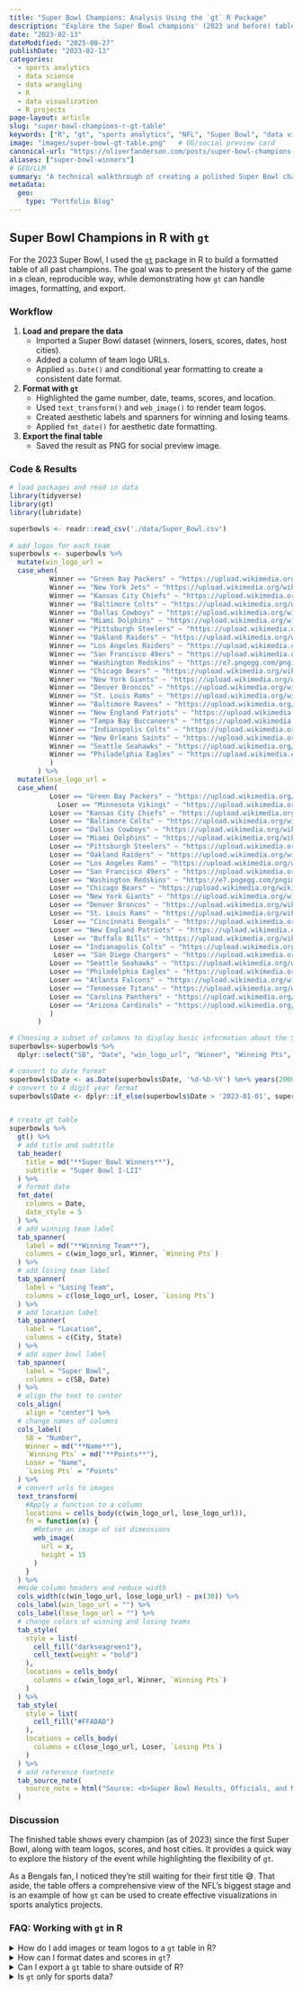 ```yaml
---
title: "Super Bowl Champions: Analysis Using the `gt` R Package"
description: "Explore the Super Bowl champions' (2023 and before) table with game number, date, scores, teams, locations, and team logos."
date: "2023-02-13"
dateModified: "2025-08-27"
publishDate: "2023-02-13"
categories:
  - sports analytics
  - data science
  - data wrangling
  - R
  - data visualization
  - R projects
page-layout: article
slug: "super-bowl-champions-r-gt-table"
keywords: ["R", "gt", "sports analytics", "NFL", "Super Bowl", "data visualization", "table formatting"]
image: "images/super-bowl-gt-table.png"   # OG/social preview card
canonical-url: "https://oliverfanderson.com/posts/super-bowl-champions-r-gt-table"
aliases: ["super-bowl-winners"]
# GEO/LLM
summary: "A technical walkthrough of creating a polished Super Bowl champions table in R with the gt package."
metadata:
  geo:
    type: "Portfolio Blog"
---
```


```{=html}
<style>
.keywords {
  display: none !important;
}
</style>
```

## Super Bowl Champions in R with `gt`

For the 2023 Super Bowl, I used the [`gt`](https://gt.rstudio.com/) package in R to build a formatted table of all past champions. The goal was to present the history of the game in a clean, reproducible way, while demonstrating how `gt` can handle images, formatting, and export.

### Workflow

1.  **Load and prepare the data**
    -   Imported a Super Bowl dataset (winners, losers, scores, dates, host cities).\
    -   Added a column of team logo URLs.\
    -   Applied `as.Date()` and conditional year formatting to create a consistent date format.\
2.  **Format with `gt`**
    -   Highlighted the game number, date, teams, scores, and location.\
    -   Used `text_transform()` and `web_image()` to render team logos.\
    -   Created aesthetic labels and spanners for winning and losing teams.\
    -   Applied `fmt_date()` for aesthetic date formatting.\
3.  **Export the final table**
    -   Saved the result as PNG for social preview image.

### Code & Results

```r
# load packages and read in data
library(tidyverse)
library(gt)
library(lubridate)

superbowls <- readr::read_csv('./data/Super_Bowl.csv')
 
# add logos for each team
superbowls <- superbowls %>% 
  mutate(win_logo_url = 
  case_when(
          Winner == "Green Bay Packers" ~ "https://upload.wikimedia.org/wikipedia/commons/5/50/Green_Bay_Packers_logo.svg",
          Winner == "New York Jets" ~ "https://upload.wikimedia.org/wikipedia/en/6/6b/New_York_Jets_logo.svg",
          Winner == "Kansas City Chiefs" ~ "https://upload.wikimedia.org/wikipedia/en/e/e1/Kansas_City_Chiefs_logo.svg",
          Winner == "Baltimore Colts" ~ "https://upload.wikimedia.org/wikipedia/en/1/1f/Baltimore_Colts_logo_1961-1978.gif",
          Winner == "Dallas Cowboys" ~ "https://upload.wikimedia.org/wikipedia/commons/1/15/Dallas_Cowboys.svg",
          Winner == "Miami Dolphins" ~ "https://upload.wikimedia.org/wikipedia/en/3/37/Miami_Dolphins_logo.svg",
          Winner == "Pittsburgh Steelers" ~ "https://upload.wikimedia.org/wikipedia/commons/d/de/Pittsburgh_Steelers_logo.svg",
          Winner == "Oakland Raiders" ~ "https://upload.wikimedia.org/wikipedia/en/4/48/Las_Vegas_Raiders_logo.svg",
          Winner == "Los Angeles Raiders" ~ "https://upload.wikimedia.org/wikipedia/en/4/48/Las_Vegas_Raiders_logo.svg",
          Winner == "San Francisco 49ers" ~ "https://upload.wikimedia.org/wikipedia/commons/3/3a/San_Francisco_49ers_logo.svg",
          Winner == "Washington Redskins" ~ "https://e7.pngegg.com/pngimages/193/260/png-clipart-redskins-logo-red-skins-logo-sports-nfl-football.png",
          Winner == "Chicago Bears" ~ "https://upload.wikimedia.org/wikipedia/commons/5/5c/Chicago_Bears_logo.svg",
          Winner == "New York Giants" ~ "https://upload.wikimedia.org/wikipedia/commons/6/60/New_York_Giants_logo.svg",
          Winner == "Denver Broncos" ~ "https://upload.wikimedia.org/wikipedia/en/4/44/Denver_Broncos_logo.svg",
          Winner == "St. Louis Rams" ~ "https://upload.wikimedia.org/wikipedia/en/8/8b/NFL_Rams_logo.svg",
          Winner == "Baltimore Ravens" ~ "https://upload.wikimedia.org/wikipedia/en/1/16/Baltimore_Ravens_logo.svg",
          Winner == "New England Patriots" ~ "https://upload.wikimedia.org/wikipedia/en/b/b9/New_England_Patriots_logo.svg",
          Winner == "Tampa Bay Buccaneers" ~ "https://upload.wikimedia.org/wikipedia/en/a/a2/Tampa_Bay_Buccaneers_logo.svg",
          Winner == "Indianapolis Colts" ~ "https://upload.wikimedia.org/wikipedia/commons/0/00/Indianapolis_Colts_logo.svg",
          Winner == "New Orleans Saints" ~ "https://upload.wikimedia.org/wikipedia/commons/5/50/New_Orleans_Saints_logo.svg",
          Winner == "Seattle Seahawks" ~ "https://upload.wikimedia.org/wikipedia/en/8/8e/Seattle_Seahawks_logo.svg",
          Winner == "Philadelphia Eagles" ~ "https://upload.wikimedia.org/wikipedia/en/8/8e/Philadelphia_Eagles_logo.svg"
          )
       ) %>% 
  mutate(lose_logo_url = 
  case_when(
          Loser == "Green Bay Packers" ~ "https://upload.wikimedia.org/wikipedia/commons/5/50/Green_Bay_Packers_logo.svg",
            Loser == "Minnesota Vikings" ~ "https://upload.wikimedia.org/wikipedia/en/4/48/Minnesota_Vikings_logo.svg",
          Loser == "Kansas City Chiefs" ~ "https://upload.wikimedia.org/wikipedia/en/e/e1/Kansas_City_Chiefs_logo.svg",
          Loser == "Baltimore Colts" ~ "https://upload.wikimedia.org/wikipedia/en/1/1f/Baltimore_Colts_logo_1961-1978.gif",
          Loser == "Dallas Cowboys" ~ "https://upload.wikimedia.org/wikipedia/commons/1/15/Dallas_Cowboys.svg",
          Loser == "Miami Dolphins" ~ "https://upload.wikimedia.org/wikipedia/en/3/37/Miami_Dolphins_logo.svg",
          Loser == "Pittsburgh Steelers" ~ "https://upload.wikimedia.org/wikipedia/commons/d/de/Pittsburgh_Steelers_logo.svg",
          Loser == "Oakland Raiders" ~ "https://upload.wikimedia.org/wikipedia/en/4/48/Las_Vegas_Raiders_logo.svg",
          Loser == "Los Angeles Rams" ~ "https://upload.wikimedia.org/wikipedia/en/8/8a/Los_Angeles_Rams_logo.svg",
          Loser == "San Francisco 49ers" ~ "https://upload.wikimedia.org/wikipedia/commons/3/3a/San_Francisco_49ers_logo.svg",
          Loser == "Washington Redskins" ~ "https://e7.pngegg.com/pngimages/193/260/png-clipart-redskins-logo-red-skins-logo-sports-nfl-football.png",
          Loser == "Chicago Bears" ~ "https://upload.wikimedia.org/wikipedia/commons/5/5c/Chicago_Bears_logo.svg",
          Loser == "New York Giants" ~ "https://upload.wikimedia.org/wikipedia/commons/6/60/New_York_Giants_logo.svg",
          Loser == "Denver Broncos" ~ "https://upload.wikimedia.org/wikipedia/en/4/44/Denver_Broncos_logo.svg",
          Loser == "St. Louis Rams" ~ "https://upload.wikimedia.org/wikipedia/en/8/8b/NFL_Rams_logo.svg",
           Loser == "Cincinnati Bengals" ~ "https://upload.wikimedia.org/wikipedia/commons/8/81/Cincinnati_Bengals_logo.svg",
          Loser == "New England Patriots" ~ "https://upload.wikimedia.org/wikipedia/en/b/b9/New_England_Patriots_logo.svg",
           Loser == "Buffalo Bills" ~ "https://upload.wikimedia.org/wikipedia/en/7/77/Buffalo_Bills_logo.svg",
          Loser == "Indianapolis Colts" ~ "https://upload.wikimedia.org/wikipedia/commons/0/00/Indianapolis_Colts_logo.svg",
           Loser == "San Diego Chargers" ~ "https://upload.wikimedia.org/wikipedia/en/7/72/NFL_Chargers_logo.svg",
          Loser == "Seattle Seahawks" ~ "https://upload.wikimedia.org/wikipedia/en/8/8e/Seattle_Seahawks_logo.svg",
          Loser == "Philadelphia Eagles" ~ "https://upload.wikimedia.org/wikipedia/en/8/8e/Philadelphia_Eagles_logo.svg",
          Loser == "Atlanta Falcons" ~ "https://upload.wikimedia.org/wikipedia/en/c/c5/Atlanta_Falcons_logo.svg",
          Loser == "Tennessee Titans" ~ "https://upload.wikimedia.org/wikipedia/en/c/c1/Tennessee_Titans_logo.svg",
          Loser == "Carolina Panthers" ~ "https://upload.wikimedia.org/wikipedia/en/1/1c/Carolina_Panthers_logo.svg",
          Loser == "Arizona Cardinals" ~ "https://upload.wikimedia.org/wikipedia/en/7/72/Arizona_Cardinals_logo.svg"
          )
       )

# Choosing a subset of columns to display basic information about the Super Bowl
superbowls<-superbowls %>% 
  dplyr::select("SB", "Date", "win_logo_url", "Winner", "Winning Pts", "lose_logo_url", "Loser", "Losing Pts", "City", "State")

# convert to date format
superbowls$Date <- as.Date(superbowls$Date, '%d-%b-%Y') %m+% years(2000) 
# convert to 4 digit year format
superbowls$Date <- dplyr::if_else(superbowls$Date > '2023-01-01', superbowls$Date %m-% years(100), superbowls$Date)


# create gt table  
superbowls %>% 
  gt() %>% 
  # add title and subtitle
  tab_header(
    title = md("**Super Bowl Winners**"),
    subtitle = "Super Bowl I-LII"
  ) %>%
  # format date
  fmt_date(
    columns = Date,
    date_style = 5
  ) %>%
  # add winning team label
  tab_spanner(
    label = md("**Winning Team**"),
    columns = c(win_logo_url, Winner, `Winning Pts`)
  ) %>% 
  # add losing team label
  tab_spanner(
    label = "Losing Team",
    columns = c(lose_logo_url, Loser, `Losing Pts`)
  ) %>% 
  # add location label
  tab_spanner(
    label = "Location",
    columns = c(City, State)
  ) %>% 
  # add super bowl label
  tab_spanner(
    label = "Super Bowl",
    columns = c(SB, Date)
  ) %>% 
  # align the text to center
  cols_align(
    align = "center") %>% 
  # change names of columns
  cols_label(
    SB = "Number",
    Winner = md("**Name**"),
    `Winning Pts` = md("**Points**"),
    Loser = "Name",
    `Losing Pts` = "Points"
  ) %>%
  # convert urls to images
  text_transform(
    #Apply a function to a column
    locations = cells_body(c(win_logo_url, lose_logo_url)),
    fn = function(x) {
      #Return an image of set dimensions
      web_image(
        url = x,
        height = 15
      )
    }
  ) %>%
  #Hide column headers and reduce width
  cols_width(c(win_logo_url, lose_logo_url) ~ px(30)) %>% 
  cols_label(win_logo_url = "") %>% 
  cols_label(lose_logo_url = "") %>%
  # change colors of winning and losing teams
  tab_style(
    style = list(
      cell_fill("darkseagreen1"),
      cell_text(weight = "bold")
    ),
    locations = cells_body(
      columns = c(win_logo_url, Winner, `Winning Pts`)
    )
  ) %>% 
  tab_style(
    style = list(
      cell_fill("#FFADAD")
    ),
    locations = cells_body(
      columns = c(lose_logo_url, Loser, `Losing Pts`)
    )
  ) %>% 
  # add reference footnote
  tab_source_note(
    source_note = html("Source: <b>Super Bowl Results, Officials, and MVPs</b>, dataset uploaded by user thedevastator to <a href ='https://www.kaggle.com/datasets/thedevastator/super-bowl-results-officials-and-mvps-1967-2020'>Kaggle.com</a>.")
  )
```

### Discussion

The finished table shows every champion (as of 2023) since the first Super Bowl, along with team logos, scores, and host cities. It provides a quick way to explore the history of the event while highlighting the flexibility of `gt`.

As a Bengals fan, I noticed they’re still waiting for their first title 😅. That aside, the table offers a comprehensive view of the NFL’s biggest stage and is an example of how `gt` can be used to create effective visualizations in sports analytics projects.


### FAQ: Working with `gt` in R

::::::: faqs-container
<details class="faq">

<summary>[How do I add images or team logos to a `gt` table in R?]{.faq-question}</summary>

::: faq-answer
Use `text_transform()` with `web_image()` or `local_image()` to replace text with logos in your table.
:::

</details>

<details class="faq">

<summary>[How can I format dates and scores in `gt`?]{.faq-question}</summary>

::: faq-answer
Functions like `fmt_date()` and `fmt_number()` control display formats while keeping raw data intact.
:::

</details>

<details class="faq">

<summary>[Can I export a `gt` table to share outside of R?]{.faq-question}</summary>

::: faq-answer
Yes. Use `gtsave()` to export to HTML, PNG, or PDF.
:::

</details>

<details class="faq">

<summary>[Is `gt` only for sports data?]{.faq-question}</summary>

::: faq-answer
No. `gt` works well for any structured dataset—finance, education, scientific research, and more.
:::

</details>
:::::::

```{=html}
<script type="application/ld+json">
{
  "@context": "https://schema.org",
  "@type": "BlogPosting",
  "headline": "Super Bowl Champions in R with gt",
  "description": "Create a Super Bowl champions table in R with the gt package—complete with game number, date, scores, teams, locations, and team logos.",
  "datePublished": "2023-02-12",
  "dateModified": "2023-02-12",
  "image": "https://oliverfanderson.com/images/super-bowl-gt-table.png",
  "url": "https://oliverfanderson.com/posts/super-bowl-champions-r-gt-table",
  "mainEntityOfPage": {
    "@type": "WebPage",
    "@id": "https://oliverfanderson.com/posts/super-bowl-champions-r-gt-table"
  },
  "keywords": ["R", "gt", "sports analytics", "NFL", "Super Bowl", "data visualization"],
  "about": {
    "@type": "SportsEvent",
    "name": "Super Bowl"
  },
  "codeSampleType": "full",
  "programmingLanguage": "R",
  "mentions": {
    "@type": "SoftwareSourceCode",
    "name": "gt",
    "programmingLanguage": "R",
    "codeRepository": "https://gt.rstudio.com/"
  }
  "hasPart": [{
    "@type": "SoftwareSourceCode",
    "name": "Super Bowl Champions Data Preparation",
    "description": "R code for loading and preparing Super Bowl champions data",
    "programmingLanguage": "R",
    "codeSampleType": "code snippet"
  },
  {
    "@type": "SoftwareSourceCode", 
    "name": "GT Table Creation with Team Logos",
    "description": "R code using gt package to create formatted table with team logos and styling",
    "programmingLanguage": "R",
    "codeSampleType": "code snippet"
  },
  {
    "@type": "CreativeWork",
    "name": "Super Bowl Champions Visualization",
    "description": "Interactive table showing Super Bowl game numbers, dates, scores, teams, and locations",
    "@type": "Table"
  }]
}
</script>
```